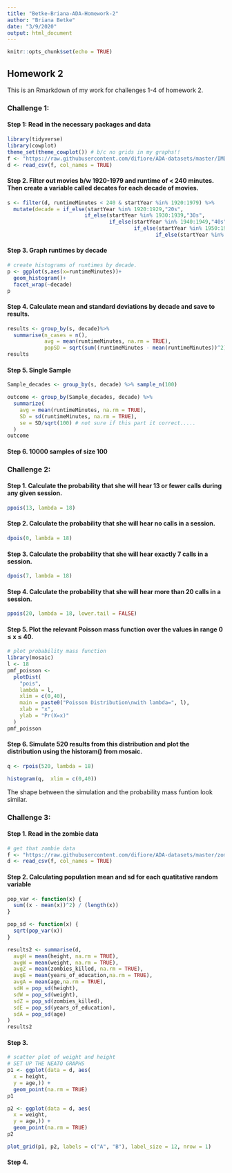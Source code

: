 ```yaml
---
title: "Betke-Briana-ADA-Homework-2"
author: "Briana Betke"
date: "3/9/2020"
output: html_document
---
```


```r
knitr::opts_chunk$set(echo = TRUE)
```

## Homework 2
This is an Rmarkdown of my work for challenges 1-4 of homework 2. 

### Challenge 1: 
#### Step 1: Read in the necessary packages and data
```r
library(tidyverse)
library(cowplot)
theme_set(theme_cowplot()) # b/c no grids in my graphs!!
f <- "https://raw.githubusercontent.com/difiore/ADA-datasets/master/IMDB-movies.csv"
d <- read_csv(f, col_names = TRUE)
```

#### Step 2. Filter out movies b/w 1920-1979 and runtime of < 240 minutes. Then create a variable called decates for each decade of movies.
```r
s <- filter(d, runtimeMinutes < 240 & startYear %in% 1920:1979) %>% 
  mutate(decade = if_else(startYear %in% 1920:1929,"20s",
                         if_else(startYear %in% 1930:1939,"30s",
                                 if_else(startYear %in% 1940:1949,"40s",
                                         if_else(startYear %in% 1950:1959,"50s",
                                                if_else(startYear %in% 1960:1969,"60s","70s"))))))

```

#### Step 3. Graph runtimes by decade
```r
# create histograms of runtimes by decade.  
p <- ggplot(s,aes(x=runtimeMinutes))+
  geom_histogram()+
  facet_wrap(~decade)
p
```

#### Step 4. Calculate mean and standard deviations by decade and save to results.
```r
results <- group_by(s, decade)%>%
  summarise(n_cases = n(),
            avg = mean(runtimeMinutes, na.rm = TRUE),
            popSD = sqrt(sum((runtimeMinutes - mean(runtimeMinutes))^2) / length(runtimeMinutes)))
results
```

#### Step 5. Single Sample
```r
Sample_decades <- group_by(s, decade) %>% sample_n(100) 

outcome <- group_by(Sample_decades, decade) %>%
  summarize(
    avg = mean(runtimeMinutes, na.rm = TRUE),
    SD = sd(runtimeMinutes, na.rm = TRUE),
    se = SD/sqrt(100) # not sure if this part it correct.....
  )
outcome
```

#### Step 6. 10000 samples of size 100





### Challenge 2:
#### Step 1. Calculate the probability that she will hear 13 or fewer calls during any given session.
```r
ppois(13, lambda = 18)
```

#### Step 2. Calculate the probability that she will hear no calls in a session.
```r
dpois(0, lambda = 18)
```

#### Step 3. Calculate the probability that she will hear exactly 7 calls in a session.
```r
dpois(7, lambda = 18)
```

#### Step 4. Calculate the probability that she will hear more than 20 calls in a session.
```r
ppois(20, lambda = 18, lower.tail = FALSE)
```

#### Step 5. Plot the relevant Poisson mass function over the values in range 0 ≤ x ≤ 40.
```r
# plot probability mass function 
library(mosaic)
l <- 18
pmf_poisson <-
  plotDist(
    "pois",
    lambda = l,
    xlim = c(0,40),
    main = paste0("Poisson Distribution\nwith lambda=", l),
    xlab = "x",
    ylab = "Pr(X=x)"
  )
pmf_poisson
```

#### Step 6. Simulate 520 results from this distribution and plot the distribution using the historam() from mosaic.
```r
q <- rpois(520, lambda = 18)

histogram(q,  xlim = c(0,40))
```
The shape between the simulation and the probability mass funtion look similar. 

### Challenge 3:
#### Step 1. Read in the zombie data
```r
# get that zombie data 
f <- "https://raw.githubusercontent.com/difiore/ADA-datasets/master/zombies.csv"
d <- read_csv(f, col_names = TRUE)
```

#### Step 2. Calculating population mean and sd for each quatitative random variable
```r
pop_var <- function(x) {
  sum((x - mean(x))^2) / (length(x))
}

pop_sd <- function(x) {
  sqrt(pop_var(x))
}

results2 <- summarise(d,
  avgH = mean(height, na.rm = TRUE),
  avgW = mean(weight, na.rm = TRUE),
  avgZ = mean(zombies_killed, na.rm = TRUE),
  avgE = mean(years_of_education,na.rm = TRUE),
  avgA = mean(age,na.rm = TRUE),
  sdH = pop_sd(height),
  sdW = pop_sd(weight),
  sdZ = pop_sd(zombies_killed),
  sdE = pop_sd(years_of_education),
  sdA = pop_sd(age)
)
results2
```

#### Step 3. 
```r
# scatter plot of weight and height
# SET UP THE NEATO GRAPHS
p1 <- ggplot(data = d, aes(
  x = height,
  y = age,)) +
  geom_point(na.rm = TRUE)
p1

p2 <- ggplot(data = d, aes(
  x = weight,
  y = age,)) +
  geom_point(na.rm = TRUE)
p2

plot_grid(p1, p2, labels = c("A", "B"), label_size = 12, nrow = 1)
```

#### Step 4. 
